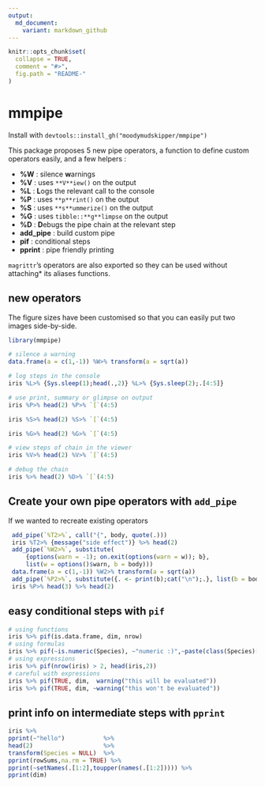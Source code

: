 ```yaml
---
output:
  md_document:
    variant: markdown_github
---
```


<!-- README.md is generated from README.Rmd. Please edit that file -->

```r
knitr::opts_chunk$set(
  collapse = TRUE,
  comment = "#>",
  fig.path = "README-"
)
```

# mmpipe

Install with `devtools::install_gh("moodymudskipper/mmpipe")`

This package proposes 5 new pipe operators, a function to define custom operators
easily, and a few helpers :

* **%W** : silence **w**arnings
* **%V** : uses `**V**iew()` on the output
* **%L** : **L**ogs the relevant call to the console
* **%P** : uses `**p**rint()` on the output
* **%S** : uses `**s**ummerize()` on the output
* **%G** : uses `tibble::**g**limpse` on the output
* **%D** : **D**ebugs the pipe chain at the relevant step
* **add_pipe** : build custom pipe
* **pif** : conditional steps
* **pprint** : pipe friendly printing

`magrittr`'s operators are also exported so they can be used without attaching*
its aliases functions.

## new operators

The figure sizes have been customised so that you can easily put two images side-by-side.

```r
library(mmpipe)

# silence a warning
data.frame(a = c(1,-1)) %W>% transform(a = sqrt(a))

# log steps in the console
iris %L>% {Sys.sleep(1);head(.,2)} %L>% {Sys.sleep(2);.[4:5]}

# use print, summary or glimpse on output
iris %P>% head(2) %P>% `[`(4:5)

iris %S>% head(2) %S>% `[`(4:5)

iris %G>% head(2) %G>% `[`(4:5)
```

```r
# view steps of chain in the viewer
iris %V>% head(2) %V>% `[`(4:5)

# debug the chain
iris %>% head(2) %D>% `[`(4:5)
```

## Create your own pipe operators with `add_pipe`

If we wanted to recreate existing operators

```r
 add_pipe(`%T2>%`, call("{", body, quote(.)))
 iris %T2>% {message("side effect")} %>% head(2)
 add_pipe(`%W2>%`, substitute(
     {options(warn = -1); on.exit(options(warn = w)); b},
     list(w = options()$warn, b = body)))
 data.frame(a = c(1,-1)) %W2>% transform(a = sqrt(a))
 add_pipe(`%P2>%`, substitute({. <- print(b);cat("\n");.}, list(b = body)))
 iris %P>% head(3) %>% head(2)
```

## easy conditional steps with `pif`

```r
# using functions
iris %>% pif(is.data.frame, dim, nrow)
# using formulas
iris %>% pif(~is.numeric(Species), ~"numeric :)",~paste(class(Species)[1],":("))
# using expressions
iris %>% pif(nrow(iris) > 2, head(iris,2))
# careful with expressions
iris %>% pif(TRUE, dim,  warning("this will be evaluated"))
iris %>% pif(TRUE, dim, ~warning("this won't be evaluated"))
```

## print info on intermediate steps with `pprint`

```r
iris %>%
pprint(~"hello")           %>%
head(2)                    %>%
transform(Species = NULL)  %>%
pprint(rowSums,na.rm = TRUE) %>%
pprint(~setNames(.[1:2],toupper(names(.[1:2])))) %>%
pprint(dim)
```
